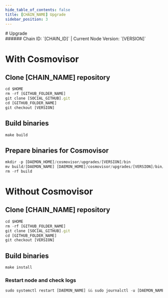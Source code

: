 ```yaml
---
hide_table_of_contents: false
title: [CHAIN_NAME] Upgrade
sidebar_position: 3
---
```


<div class="h1-with-icon icon-[CHAIN_SYSTEM_NAME]">
# Upgrade
</div>
###### Chain ID: `[CHAIN_ID]` | Current Node Version: `[VERSION]`

# With Cosmovisor
## Clone [CHAIN_NAME] repository
```js
cd $HOME
rm -rf [GITHUB_FOLDER_NAME]
git clone [SOCIAL_GITHUB].git
cd [GITHUB_FOLDER_NAME]
git checkout [VERSION]
 ```

## Build binaries
```js
make build
 ```

## Prepare binaries for Cosmovisor
```js
mkdir -p [DAEMON_HOME]/cosmovisor/upgrades/[VERSION]/bin
mv build/[DAEMON_NAME] [DAEMON_HOME]/cosmovisor/upgrades/[VERSION]/bin/
rm -rf build
```

# Without Cosmovisor
## Clone [CHAIN_NAME] repository
```js
cd $HOME
rm -rf [GITHUB_FOLDER_NAME]
git clone [SOCIAL_GITHUB].git
cd [GITHUB_FOLDER_NAME]
git checkout [VERSION]
 ```

## Build binaries
```js
make install
 ```

### Restart node and check logs
```js
sudo systemctl restart [DAEMON_NAME] && sudo journalctl -u [DAEMON_NAME] -f --no-hostname -o cat
```
